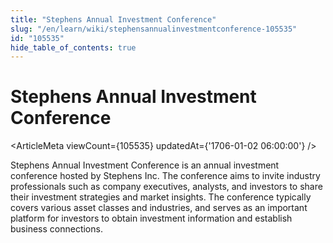 ```yaml
---
title: "Stephens Annual Investment Conference"
slug: "/en/learn/wiki/stephensannualinvestmentconference-105535"
id: "105535"
hide_table_of_contents: true
---
```



# Stephens Annual Investment Conference

<ArticleMeta viewCount={105535} updatedAt={'1706-01-02 06:00:00'} />

Stephens Annual Investment Conference is an annual investment conference hosted by Stephens Inc. The conference aims to invite industry professionals such as company executives, analysts, and investors to share their investment strategies and market insights. The conference typically covers various asset classes and industries, and serves as an important platform for investors to obtain investment information and establish business connections.
